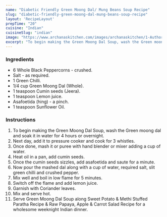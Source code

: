 ---
name: "Diabetic Friendly Green Moong Dal/ Mung Beans Soup Recipe"
slug: "diabetic-friendly-green-moong-dal-mung-beans-soup-recipe"
layout: 'RecipeLayout'
prepTime: "20"
cuisine: "Indian"
cuisineSlug: "indian"
image: "https://www.archanaskitchen.com/images/archanaskitchen/1-Author/swathynandhini/GREEN_MOONG_DAL_SOUP__DIABETIC_MOONG_DAL_SOUP_1600.jpg"
excerpt: "To begin making the Green Moong Dal Soup, wash the Green moong dal and soak it in water for 4 hours or overnight"
---

### Ingredients

- 6 Whole Black Peppercorns - crushed.
- Salt - as required.
- 1 Green Chilli.
- 1/4 cup Green Moong Dal (Whole).
- 1 teaspoon Cumin seeds (Jeera).
- 1 teaspoon Lemon juice.
- Asafoetida (hing) - a pinch.
- 1 teaspoon Sunflower Oil.

### Instructions

1. To begin making the Green Moong Dal Soup, wash the Green moong dal and soak it in water for 4 hours or overnight.
1. Next day, add it to pressure cooker and cook for 3 whistles.
1. Once done, mash it or puree with hand blender or mixer adding a cup of water.
1. Heat oil in a pan, add cumin seeds.
1. Once the cumin seeds sizzles, add asafoetida and saute for a minute.
1. Now pour the mashed dal along with a cup of water, required salt, slit green chilli and crushed pepper.
1. Mix well and boil in low flame for 5 minutes.
1. Switch off the flame and add lemon juice.
1. Garnish with Coriander leaves.
1. Mix and serve hot.
1. Serve Green Moong Dal Soup along  Sweet Potato & Methi Stuffed Paratha Recipe & Raw Papaya, Apple & Carrot Salad Recipe for a wholesome weeknight Indian dinner.
